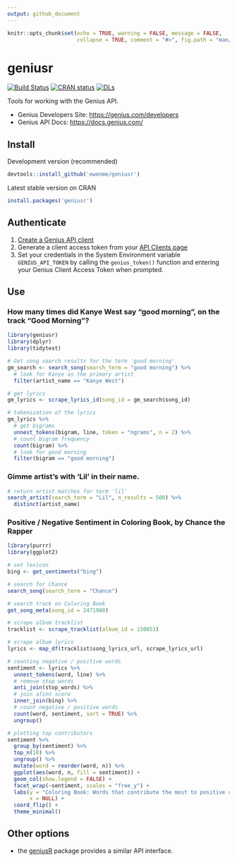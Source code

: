 ```yaml
---
output: github_document
---
```


```r
knitr::opts_chunk$set(echo = TRUE, warning = FALSE, message = FALSE,
                      collapse = TRUE, comment = "#>", fig.path = "man/figures/README-")
```

# geniusr 

[![Build Status](https://travis-ci.org/ewenme/geniusr.png)](https://travis-ci.org/ewenme/geniusr)
[![CRAN status](https://www.r-pkg.org/badges/version/geniusr)](https://cran.r-project.org/package=geniusr)
[![DLs](http://cranlogs.r-pkg.org/badges/geniusr)](http://cran.rstudio.com/web/packages/geniusr/index.html)

Tools for working with the Genius API.

- Genius Developers Site: [https://genius.com/developers](https://genius.com/developers)
- Genius API Docs: [https://docs.genius.com/](https://docs.genius.com/)

## Install

Development version (recommended)

```r
devtools::install_github('ewenme/geniusr')
```

Latest stable version on CRAN

```r
install.packages('geniusr')
```

## Authenticate

1. [Create a Genius API client](https://genius.com/api-clients/new)
2. Generate a client access token from your [API Clients page](https://genius.com/api-clients)
3. Set your credentials in the System Environment variable `GENIUS_API_TOKEN` by calling the `genius_token()` function and entering your Genius Client Access Token when prompted.

## Use

### How many times did Kanye West say "good morning", on the track "Good Morning"?

```r

library(geniusr)
library(dplyr)
library(tidytext)

# Get song search results for the term 'good morning'
gm_search <- search_song(search_term = "good morning") %>%
  # look for Kanye as the primary artist
  filter(artist_name == "Kanye West")

# get lyrics
gm_lyrics <- scrape_lyrics_id(song_id = gm_search$song_id)

# tokenization of the lyrics
gm_lyrics %>%
  # get bigrams
  unnest_tokens(bigram, line, token = "ngrams", n = 2) %>%
  # count bigram frequency
  count(bigram) %>%
  # look for good morning
  filter(bigram == "good morning")
```

### Gimme artist's with 'Lil' in their name.

```r
# return artist matches for term 'lil'
search_artist(search_term = "Lil", n_results = 500) %>% 
  distinct(artist_name)

```

### Positive / Negative Sentiment in Coloring Book, by Chance the Rapper

```r

library(purrr)
library(ggplot2)

# set lexicon
bing <- get_sentiments("bing")

# search for Chance
search_song(search_term = "Chance")

# search track on Coloring Book
get_song_meta(song_id = 2471960)

# scrape album tracklist
tracklist <- scrape_tracklist(album_id = 150853)

# scrape album lyrics
lyrics <- map_df(tracklist$song_lyrics_url, scrape_lyrics_url)

# counting negative / positive words
sentiment <- lyrics %>%
  unnest_tokens(word, line) %>%
  # remove stop words
  anti_join(stop_words) %>%
  # join afinn score
  inner_join(bing) %>%
  # count negative / positive words
  count(word, sentiment, sort = TRUE) %>%
  ungroup()

# plotting top contributors
sentiment %>%
  group_by(sentiment) %>%
  top_n(10) %>%
  ungroup() %>%
  mutate(word = reorder(word, n)) %>%
  ggplot(aes(word, n, fill = sentiment)) +
  geom_col(show.legend = FALSE) +
  facet_wrap(~sentiment, scales = "free_y") +
  labs(y = "Coloring Book: Words that contribute the most to positive and negative sentiment",
       x = NULL) +
  coord_flip() +
  theme_minimal()
```

## Other options

- the [geniusR](https://github.com/JosiahParry/geniusR) package provides a similar API interface.
